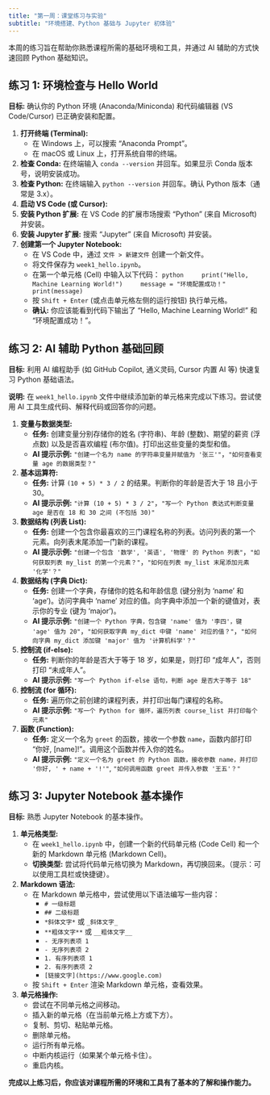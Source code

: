 ```yaml
---
title: "第一周：课堂练习与实验"
subtitle: "环境搭建、Python 基础与 Jupyter 初体验"
---
```


本周的练习旨在帮助你熟悉课程所需的基础环境和工具，并通过 AI 辅助的方式快速回顾 Python 基础知识。

## 练习 1: 环境检查与 Hello World

**目标:** 确认你的 Python 环境 (Anaconda/Miniconda) 和代码编辑器 (VS Code/Cursor) 已正确安装和配置。

1.  **打开终端 (Terminal):**
    *   在 Windows 上，可以搜索 "Anaconda Prompt"。
    *   在 macOS 或 Linux 上，打开系统自带的终端。
2.  **检查 Conda:** 在终端输入 `conda --version` 并回车。如果显示 Conda 版本号，说明安装成功。
3.  **检查 Python:** 在终端输入 `python --version` 并回车。确认 Python 版本（通常是 3.x）。
4.  **启动 VS Code (或 Cursor):**
5.  **安装 Python 扩展:** 在 VS Code 的扩展市场搜索 "Python" (来自 Microsoft) 并安装。
6.  **安装 Jupyter 扩展:** 搜索 "Jupyter" (来自 Microsoft) 并安装。
7.  **创建第一个 Jupyter Notebook:**
    *   在 VS Code 中，通过 `文件 > 新建文件` 创建一个新文件。
    *   将文件保存为 `week1_hello.ipynb`。
    *   在第一个单元格 (Cell) 中输入以下代码：
        ```python
        print("Hello, Machine Learning World!")
        message = "环境配置成功！"
        print(message)
        ```
    *   按 `Shift + Enter` (或点击单元格左侧的运行按钮) 执行单元格。
    *   **确认:** 你应该能看到代码下输出了 "Hello, Machine Learning World!" 和 "环境配置成功！"。

## 练习 2: AI 辅助 Python 基础回顾

**目标:** 利用 AI 编程助手 (如 GitHub Copilot, 通义灵码, Cursor 内置 AI 等) 快速复习 Python 基础语法。

**说明:** 在 `week1_hello.ipynb` 文件中继续添加新的单元格来完成以下练习。尝试使用 AI 工具生成代码、解释代码或回答你的问题。

1.  **变量与数据类型:**
    *   **任务:** 创建变量分别存储你的姓名 (字符串)、年龄 (整数)、期望的薪资 (浮点数) 以及是否喜欢编程 (布尔值)。打印出这些变量的类型和值。
    *   **AI 提示示例:** `"创建一个名为 name 的字符串变量并赋值为 '张三'"`，`"如何查看变量 age 的数据类型？"`
2.  **基本运算符:**
    *   **任务:** 计算 `(10 + 5) * 3 / 2` 的结果。判断你的年龄是否大于 18 且小于 30。
    *   **AI 提示示例:** `"计算 (10 + 5) * 3 / 2"`，`"写一个 Python 表达式判断变量 age 是否在 18 和 30 之间 (不包括 30)"`
3.  **数据结构 (列表 List):**
    *   **任务:** 创建一个包含你最喜欢的三门课程名称的列表。访问列表的第一个元素。向列表末尾添加一门新的课程。
    *   **AI 提示示例:** `"创建一个包含 '数学', '英语', '物理' 的 Python 列表"`，`"如何获取列表 my_list 的第一个元素？"`，`"如何在列表 my_list 末尾添加元素 '化学'？"`
4.  **数据结构 (字典 Dict):**
    *   **任务:** 创建一个字典，存储你的姓名和年龄信息 (键分别为 'name' 和 'age')。访问字典中 'name' 对应的值。向字典中添加一个新的键值对，表示你的专业 (键为 'major')。
    *   **AI 提示示例:** `"创建一个 Python 字典，包含键 'name' 值为 '李四'，键 'age' 值为 20"`，`"如何获取字典 my_dict 中键 'name' 对应的值？"`，`"如何向字典 my_dict 添加键 'major' 值为 '计算机科学'？"`
5.  **控制流 (if-else):**
    *   **任务:** 判断你的年龄是否大于等于 18 岁，如果是，则打印 "成年人"，否则打印 "未成年人"。
    *   **AI 提示示例:** `"写一个 Python if-else 语句，判断 age 是否大于等于 18"`
6.  **控制流 (for 循环):**
    *   **任务:** 遍历你之前创建的课程列表，并打印出每门课程的名称。
    *   **AI 提示示例:** `"写一个 Python for 循环，遍历列表 course_list 并打印每个元素"`
7.  **函数 (Function):**
    *   **任务:** 定义一个名为 `greet` 的函数，接收一个参数 `name`，函数内部打印 "你好, [name]!"。调用这个函数并传入你的姓名。
    *   **AI 提示示例:** `"定义一个名为 greet 的 Python 函数，接收参数 name，并打印 '你好, ' + name + '!'"`, `"如何调用函数 greet 并传入参数 '王五'？"`

## 练习 3: Jupyter Notebook 基本操作

**目标:** 熟悉 Jupyter Notebook 的基本操作。

1.  **单元格类型:**
    *   在 `week1_hello.ipynb` 中，创建一个新的代码单元格 (Code Cell) 和一个新的 Markdown 单元格 (Markdown Cell)。
    *   **切换类型:** 尝试将代码单元格切换为 Markdown，再切换回来。（提示：可以使用工具栏或快捷键）。
2.  **Markdown 语法:**
    *   在 Markdown 单元格中，尝试使用以下语法编写一些内容：
        *   `# 一级标题`
        *   `## 二级标题`
        *   `*斜体文字*` 或 `_斜体文字_`
        *   `**粗体文字**` 或 `__粗体文字__`
        *   `- 无序列表项 1`
        *   `- 无序列表项 2`
        *   `1. 有序列表项 1`
        *   `2. 有序列表项 2`
        *   `[链接文字](https://www.google.com)`
    *   按 `Shift + Enter` 渲染 Markdown 单元格，查看效果。
3.  **单元格操作:**
    *   尝试在不同单元格之间移动。
    *   插入新的单元格（在当前单元格上方或下方）。
    *   复制、剪切、粘贴单元格。
    *   删除单元格。
    *   运行所有单元格。
    *   中断内核运行（如果某个单元格卡住）。
    *   重启内核。

**完成以上练习后，你应该对课程所需的环境和工具有了基本的了解和操作能力。**